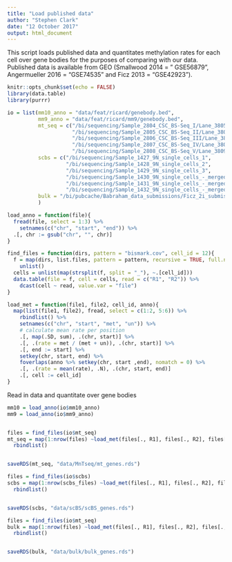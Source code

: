 ```yaml
---
title: "Load published data"
author: "Stephen Clark"
date: "12 October 2017"
output: html_document
---
```


This script loads published data and quantitates methylation rates for each cell over gene bodies for the purposes of comparing with our data. Published data is available from GEO (Smallwood 2014 = " GSE56879", Angermueller 2016 = "GSE74535" and Ficz 2013 = "GSE42923").


```r
knitr::opts_chunk$set(echo = FALSE)
library(data.table)
library(purrr)

io = list(mm10_anno = "data/feat/ricard/genebody.bed",
          mm9_anno = "data/feat/ricard/mm9/genebody.bed",
          mt_seq = c("/bi/sequencing/Sample_2804_CSC_BS-Seq_I/Lane_3805_CSC_BS-Seq_I/Aligned/",
                     "/bi/sequencing/Sample_2805_CSC_BS-Seq_II/Lane_3806_CSC_BS-Seq_II/Aligned/",
                     "/bi/sequencing/Sample_2806_CSC_BS-Seq_III/Lane_3807_CSC_BS-Seq_III/Aligned/",
                     "/bi/sequencing/Sample_2807_CSC_BS-Seq_IV/Lane_3808_CSC_BS-Seq_IV/Aligned/",
                     "/bi/sequencing/Sample_2808_CSC_BS-Seq_V/Lane_3809_CSC_BS-Seq_V/Aligned/"),
          scbs = c("/bi/sequencing/Sample_1427_9N_single_cells_1",
                   "/bi/sequencing/Sample_1428_9N_single_cells_2",
                   "/bi/sequencing/Sample_1429_9N_single_cells_3",
                   "/bi/sequencing/Sample_1430_9N_single_cells_-_merged_1",
                   "/bi/sequencing/Sample_1431_9N_single_cells_-_merged_2" ,
                   "/bi/sequencing/Sample_1432_9N_single_cells_-_merged_3"),
          bulk = "/bi/pubcache/Babraham_data_submissions/Ficz_2i_submission"
          )


```



```r
load_anno = function(file){
  fread(file, select = 1:3) %>% 
    setnames(c("chr", "start", "end")) %>% 
  .[, chr := gsub("chr", "", chr)]
}

find_files = function(dirs, pattern = "bismark.cov", cell_id = 12){
  f = map(dirs, list.files, pattern = pattern, recursive = TRUE, full.names = TRUE) %>% 
    unlist()
  cells = unlist(map(strsplit(f, split = "_"), ~.[cell_id]))
  data.table(file = f, cell = cells, read = c("R1", "R2")) %>% 
    dcast(cell ~ read, value.var = "file")
}

load_met = function(file1, file2, cell_id, anno){
  map(list(file1, file2), fread, select = c(1:2, 5:6)) %>% 
    rbindlist() %>% 
    setnames(c("chr", "start", "met", "un")) %>% 
    # calculate mean rate per position
    .[, map(.SD, sum), .(chr, start)] %>% 
    .[, .(rate = met / (met + un)), .(chr, start)] %>% 
    .[, end := start] %>%
    setkey(chr, start, end) %>% 
    foverlaps(anno %>% setkey(chr, start ,end), nomatch = 0) %>% 
    .[, .(rate = mean(rate), .N), .(chr, start, end)]
    .[, cell := cell_id]
}
```

Read in data and quantitate over gene bodies  


```r


mm10 = load_anno(io$mm10_anno)
mm9 = load_anno(io$mm9_anno)


files = find_files(io$mt_seq)
mt_seq = map(1:nrow(files) ~load_met(files[., R1], files[., R2], files[., cell], mm10)) %>% 
  rbindlist()


saveRDS(mt_seq, "data/MnTseq/mt_genes.rds")


```


```r

files = find_files(io$scbs)
scbs = map(1:nrow(scbs_files) ~load_met(files[., R1], files[., R2], files[., cell], mm9)) %>% 
  rbindlist()


saveRDS(scbs, "data/scBS/scBS_genes.rds")


```

```r

files = find_files(io$mt_seq)
bulk = map(1:nrow(files) ~load_met(files[., R1], files[., R2], files[., cell], 9)) %>% 
  rbindlist()


saveRDS(bulk, "data/bulk/bulk_genes.rds")


```









